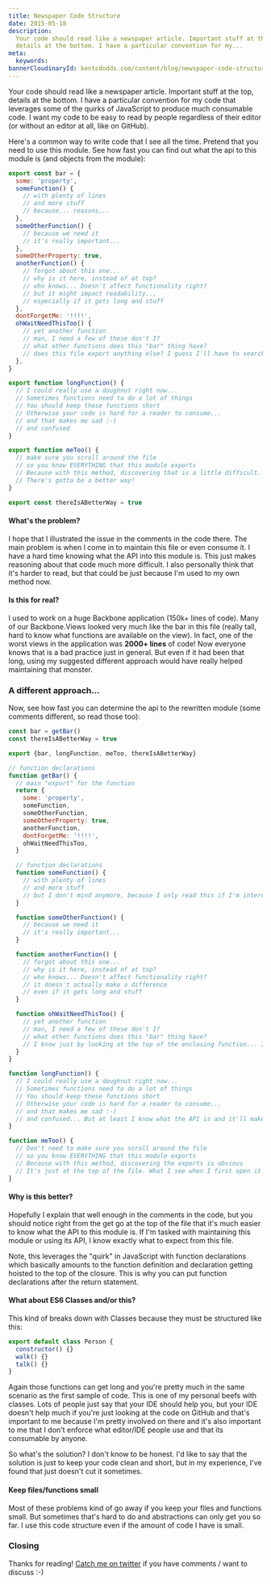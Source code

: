 ```yaml
---
title: Newspaper Code Structure
date: 2015-05-18
description:
  Your code should read like a newspaper article. Important stuff at the top,
  details at the bottom. I have a particular convention for my...
meta:
  keywords:
bannerCloudinaryId: kentcdodds.com/content/blog/newspaper-code-structure/banner.jpg
---
```


Your code should read like a newspaper article. Important stuff at the top,
details at the bottom. I have a particular convention for my code that leverages
some of the quirks of JavaScript to produce much consumable code. I want my code
to be easy to read by people regardless of their editor (or without an editor at
all, like on GitHub).

Here's a common way to write code that I see all the time. Pretend that you need
to use this module. See how fast you can find out what the api to this module is
(and objects from the module):

```js
export const bar = {
  some: 'property',
  someFunction() {
    // with plenty of lines
    // and more stuff
    // because... reasons...
  },
  someOtherFunction() {
    // because we need it
    // it's really important...
  },
  someOtherProperty: true,
  anotherFunction() {
    // forgot about this one...
    // why is it here, instead of at top?
    // who knows... Doesn't affect functionality right?
    // but it might impact readability...
    // especially if it gets long and stuff
  },
  dontForgetMe: '!!!!',
  ohWaitNeedThisToo() {
    // yet another function
    // man, I need a few of these don't I?
    // what other functions does this "bar" thing have?
    // does this file export anything else? I guess I'll have to search around and find out...
  },
}

export function longFunction() {
  // I could really use a doughnut right now...
  // Sometimes functions need to do a lot of things
  // You should keep these functions short
  // Otherwise your code is hard for a reader to consume...
  // and that makes me sad :-(
  // and confused
}

export function meToo() {
  // make sure you scroll around the file
  // so you know EVERYTHING that this module exports
  // Because with this method, discovering that is a little difficult.
  // There's gotta be a better way!
}

export const thereIsABetterWay = true
```

#### What's the problem?

I hope that I illustrated the issue in the comments in the code there. The main
problem is when I come in to maintain this file or even consume it. I have a
hard time knowing what the API into this module is. This just makes reasoning
about that code much more difficult. I also personally think that it's harder to
read, but that could be just because I'm used to my own method now.

#### Is this for real?

I used to work on a huge Backbone application (150k+ lines of code). Many of our
Backbone.Views looked very much like the bar in this file (really tall, hard to
know what functions are available on the view). In fact, one of the worst views
in the application was **2000+ lines** of code! Now everyone knows that is a bad
practice just in general. But even if it had been that long, using my suggested
different approach would have really helped maintaining that monster.

### A different approach...

Now, see how fast you can determine the api to the rewritten module (some
comments different, so read those too):

```js
const bar = getBar()
const thereIsABetterWay = true

export {bar, longFunction, meToo, thereIsABetterWay}

// function declarations
function getBar() {
  // main "export" for the function
  return {
    some: 'property',
    someFunction,
    someOtherFunction,
    someOtherProperty: true,
    anotherFunction,
    dontForgetMe: '!!!!',
    ohWaitNeedThisToo,
  }

  // function declarations
  function someFunction() {
    // with plenty of lines
    // and more stuff
    // but I don't mind anymore, because I only read this if I'm interested in it
  }

  function someOtherFunction() {
    // because we need it
    // it's really important...
  }

  function anotherFunction() {
    // forgot about this one...
    // why is it here, instead of at top?
    // who knows... Doesn't affect functionality right?
    // it doesn't actually make a difference
    // even if it gets long and stuff
  }

  function ohWaitNeedThisToo() {
    // yet another function
    // man, I need a few of these don't I?
    // what other functions does this "bar" thing have?
    // I know just by looking at the top of the enclosing function... It's obvious... Important stuff at top, details at bottom
  }
}

function longFunction() {
  // I could really use a doughnut right now...
  // Sometimes functions need to do a lot of things
  // You should keep these functions short
  // Otherwise your code is hard for a reader to consume...
  // and that makes me sad :-(
  // and confused... But at least I know what the API is and it'll make consuming and maintaining this file much easier
}

function meToo() {
  // Don't need to make sure you scroll around the file
  // so you know EVERYTHING that this module exports
  // Because with this method, discovering the exports is obvious
  // It's just at the top of the file. What I see when I first open it up
}
```

#### Why is this better?

Hopefully I explain that well enough in the comments in the code, but you should
notice right from the get go at the top of the file that it's much easier to
know what the API to this module is. If I'm tasked with maintaining this module
or using its API, I know exactly what to expect from this file.

Note, this leverages the "quirk" in JavaScript with function declarations which
basically amounts to the function definition and declaration getting hoisted to
the top of the closure. This is why you can put function declarations after the
return statement.

#### What about ES6 Classes and/or this?

This kind of breaks down with Classes because they must be structured like this:

```js
export default class Person {
  constructor() {}
  walk() {}
  talk() {}
}
```

Again those functions can get long and you're pretty much in the same scenario
as the first sample of code. This is one of my personal beefs with classes. Lots
of people just say that your IDE should help you, but your IDE doesn't help much
if you're just looking at the code on GitHub and that's important to me because
I'm pretty involved on there and it's also important to me that I don't enforce
what editor/IDE people use and that its consumable by anyone.

So what's the solution? I don't know to be honest. I'd like to say that the
solution is just to keep your code clean and short, but in my experience, I've
found that just doesn't cut it sometimes.

#### Keep files/functions small

Most of these problems kind of go away if you keep your files and functions
small. But sometimes that's hard to do and abstractions can only get you so far.
I use this code structure even if the amount of code I have is small.

### Closing

Thanks for reading! [Catch me on twitter](https://twitter.com/kentcdodds) if you
have comments / want to discuss :-)
